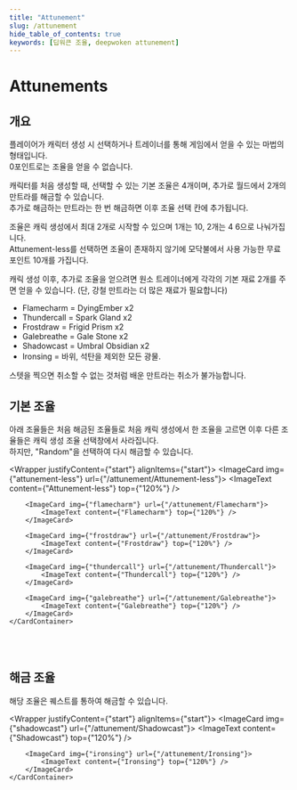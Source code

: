 ```yaml
---
title: "Attunement"
slug: /attunement
hide_table_of_contents: true
keywords: [딥워큰 조율, deepwoken attunement]
---
```



# Attunements

## 개요

플레이어가 캐릭터 생성 시 선택하거나 트레이너를 통해 게임에서 얻을 수 있는 마법의 형태입니다. <br/>
0포인트로는 조율을 얻을 수 없습니다.

캐릭터를 처음 생성할 때, 선택할 수 있는 기본 조율은 4개이며, 추가로 월드에서 2개의 만트라를 해금할 수 있습니다. <br/>
추가로 해금하는 만트라는 한 번 해금하면 이후 조율 선택 칸에 추가됩니다.

조율은 캐릭 생성에서 최대 2개로 시작할 수 있으며 1개는 10, 2개는 4 6으로 나눠가집니다. <br/>
Attunement-less를 선택하면 조율이 존재하지 않기에 모닥불에서 사용 가능한 무료 포인트 10개를 가집니다.

캐릭 생성 이후, 추가로 조율을 얻으려면 원소 트레이너에게 각각의 기본 재료 2개를 주면 얻을 수 있습니다.
(단, 강철 만트라는 더 많은 재료가 필요합니다)

-   Flamecharm = <Link to="/items/etc/Dying_Ember">DyingEmber</Link> x2
-   Thundercall = <Link to="/items/etc/Spark_Gland">Spark Gland</Link> x2
-   Frostdraw = <Link to="/items/etc/Frigid_Prism">Frigid Prism</Link> x2
-   Galebreathe = <Link to="/items/etc/Gale_Stone">Gale Stone</Link> x2
-   Shadowcast = <Link to="/items/etc/Umbral_Obsidian">Umbral Obsidian</Link> x2
-   Ironsing = 바위, 석탄을 제외한 모든 광물.

스텟을 찍으면 취소할 수 없는 것처럼 배운 만트라는 취소가 불가능합니다.

## 기본 조율

아래 조율들은 처음 해금된 조율들로 처음 캐릭 생성에서 한 조율을 고르면 이후 다른 조율들은 캐릭 생성 조율 선택창에서 사라집니다. <br/>
하지만, "Random"을 선택하여 다시 해금할 수 있습니다.

<Wrapper justifyContent={"start"} alignItems={"start"}>
    <CardContainer col={5} row={1} style={undefined}>
        <ImageCard img={"attunement-less"} url={"/attunement/Attunement-less"}>
            <ImageText content={"Attunement-less"} top={"120%"} />
        </ImageCard>

        <ImageCard img={"flamecharm"} url={"/attunement/Flamecharm"}>
            <ImageText content={"Flamecharm"} top={"120%"} />
        </ImageCard>

        <ImageCard img={"frostdraw"} url={"/attunement/Frostdraw"}>
            <ImageText content={"Frostdraw"} top={"120%"} />
        </ImageCard>

        <ImageCard img={"thundercall"} url={"/attunement/Thundercall"}>
            <ImageText content={"Thundercall"} top={"120%"} />
        </ImageCard>

        <ImageCard img={"galebreathe"} url={"/attunement/Galebreathe"}>
            <ImageText content={"Galebreathe"} top={"120%"} />
        </ImageCard>
    </CardContainer>
</Wrapper>

<br />
<br />

## 해금 조율

해당 조율은 퀘스트를 통하여 해금할 수 있습니다.

<Wrapper justifyContent={"start"} alignItems={"start"}>
    <CardContainer col={2} row={1} style={undefined}>
        <ImageCard img={"shadowcast"} url={"/attunement/Shadowcast"}>
            <ImageText content={"Shadowcast"} top={"120%"} />
        </ImageCard>

        <ImageCard img={"ironsing"} url={"/attunement/Ironsing"}>
            <ImageText content={"Ironsing"} top={"120%"} />
        </ImageCard>
    </CardContainer>
</Wrapper>
